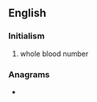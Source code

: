 {{also|wbn|WbN}}
==English==

===Initialism===
{{wikipedia|Blood donation}}
{{en-initialism}}

# whole blood number

===Anagrams===
* {{l|en|NbW}}